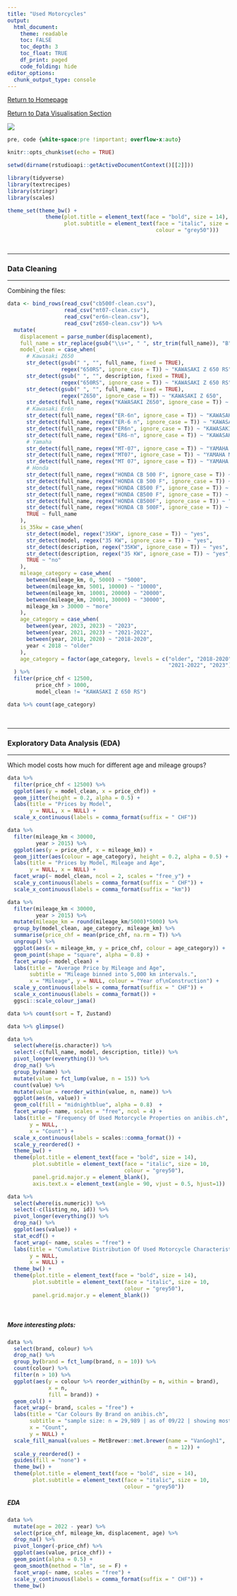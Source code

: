 ---
title: "Used Motorcycles"
output: 
  html_document:
    theme: readable
    toc: FALSE
    toc_depth: 3
    toc_float: TRUE
    df_print: paged
    code_folding: hide
editor_options: 
  chunk_output_type: console
---

[Return to Homepage](https://mathiassteilen.github.io/)

[Return to Data Visualisation Section](https://mathiassteilen.github.io/dataviz.html)

![](../Graphics/)

<style>
body {
text-align: justify}
</style>

```{css, echo=FALSE}
pre, code {white-space:pre !important; overflow-x:auto}
```

```{r setup, include=FALSE}
knitr::opts_chunk$set(echo = TRUE)

setwd(dirname(rstudioapi::getActiveDocumentContext()[[2]]))

library(tidyverse)
library(textrecipes)
library(stringr)
library(scales)

theme_set(theme_bw() +
            theme(plot.title = element_text(face = "bold", size = 14),
                  plot.subtitle = element_text(face = "italic", size = 10, 
                                               colour = "grey50")))
```

<br>

***
### Data Cleaning
***

Combining the files:

```{r}
data <- bind_rows(read_csv("cb500f-clean.csv"),
                  read_csv("mt07-clean.csv"),
                  read_csv("er6n-clean.csv"),
                  read_csv("z650-clean.csv")) %>% 
  mutate(
    displacement = parse_number(displacement),
    full_name = str_replace(gsub("\\s+", " ", str_trim(full_name)), "B", "b"),
    model_clean = case_when(
      # Kawasaki Z650
      str_detect(gsub(" ", "", full_name, fixed = TRUE),
                 regex("650RS", ignore_case = T)) ~ "KAWASAKI Z 650 RS",
      str_detect(gsub(" ", "", description, fixed = TRUE),
                 regex("650RS", ignore_case = T)) ~ "KAWASAKI Z 650 RS",
      str_detect(gsub(" ", "", full_name, fixed = TRUE),
                 regex("Z650", ignore_case = T)) ~ "KAWASAKI Z 650",
      str_detect(full_name, regex("KAWASAKI Z650", ignore_case = T)) ~ "KAWASAKI Z 650",
      # Kawasaki Er6n
      str_detect(full_name, regex("ER-6n", ignore_case = T)) ~ "KAWASAKI ER6n",
      str_detect(full_name, regex("ER-6 n", ignore_case = T)) ~ "KAWASAKI ER6n",
      str_detect(full_name, regex("ER6n", ignore_case = T)) ~ "KAWASAKI ER6n",
      str_detect(full_name, regex("ER6-n", ignore_case = T)) ~ "KAWASAKI ER6n",
      # Yamaha
      str_detect(full_name, regex("MT-07", ignore_case = T)) ~ "YAMAHA MT-07",
      str_detect(full_name, regex("MT07", ignore_case = T)) ~ "YAMAHA MT-07",
      str_detect(full_name, regex("MT 07", ignore_case = T)) ~ "YAMAHA MT-07",
      # Honda
      str_detect(full_name, regex("HONDA CB 500 F", ignore_case = T)) ~ "HONDA CB 500 F",
      str_detect(full_name, regex("HONDA CB 500 F", ignore_case = T)) ~ "HONDA CB 500 F",
      str_detect(full_name, regex("HONDA CB500 F", ignore_case = T)) ~ "HONDA CB 500 F",
      str_detect(full_name, regex("HONDA CB500 F", ignore_case = T)) ~ "HONDA CB 500 F",
      str_detect(full_name, regex("HONDA CB500F", ignore_case = T)) ~ "HONDA CB 500 F",
      str_detect(full_name, regex("HONDA CB 500F", ignore_case = T)) ~ "HONDA CB 500 F",
      TRUE ~ full_name
    ),
    is_35kw = case_when(
      str_detect(model, regex("35KW", ignore_case = T)) ~ "yes",
      str_detect(model, regex("35 KW", ignore_case = T)) ~ "yes",
      str_detect(description, regex("35KW", ignore_case = T)) ~ "yes",
      str_detect(description, regex("35 KW", ignore_case = T)) ~ "yes",
      TRUE ~ "no"
    ),
    mileage_category = case_when(
      between(mileage_km, 0, 5000) ~ "5000",
      between(mileage_km, 5001, 10000) ~ "10000",
      between(mileage_km, 10001, 20000) ~ "20000",
      between(mileage_km, 20001, 30000) ~ "30000",
      mileage_km > 30000 ~ "more"
    ),
    age_category = case_when(
      between(year, 2023, 2023) ~ "2023",
      between(year, 2021, 2023) ~ "2021-2022",
      between(year, 2018, 2020) ~ "2018-2020",
      year < 2018 ~ "older"
    ),
    age_category = factor(age_category, levels = c("older", "2018-2020", 
                                                   "2021-2022", "2023"))
  ) %>% 
  filter(price_chf < 12500,
         price_chf > 1000,
         model_clean != "KAWASAKI Z 650 RS")
```

```{r}
data %>% count(age_category)
```

<br>

***
### Exploratory Data Analysis (EDA)
***

Which model costs how much for different age and mileage groups?

```{r}
data %>% 
  filter(price_chf < 12500) %>% 
  ggplot(aes(y = model_clean, x = price_chf)) +
  geom_jitter(height = 0.2, alpha = 0.5) +
  labs(title = "Prices by Model",
       y = NULL, x = NULL) +
  scale_x_continuous(labels = comma_format(suffix = " CHF"))
```

```{r}
data %>% 
  filter(mileage_km < 30000,
         year > 2015) %>% 
  ggplot(aes(y = price_chf, x = mileage_km)) +
  geom_jitter(aes(colour = age_category), height = 0.2, alpha = 0.5) +
  labs(title = "Prices by Model, Mileage and Age",
       y = NULL, x = NULL) +
  facet_wrap(~ model_clean, ncol = 2, scales = "free_y") +
  scale_y_continuous(labels = comma_format(suffix = " CHF")) +
  scale_x_continuous(labels = comma_format(suffix = "km"))
```

```{r}
data %>% 
  filter(mileage_km < 30000,
         year > 2015) %>% 
  mutate(mileage_km = round(mileage_km/5000)*5000) %>% 
  group_by(model_clean, age_category, mileage_km) %>% 
  summarise(price_chf = mean(price_chf, na.rm = T)) %>% 
  ungroup() %>% 
  ggplot(aes(x = mileage_km, y = price_chf, colour = age_category)) +
  geom_point(shape = "square", alpha = 0.8) +
  facet_wrap(~ model_clean) +
  labs(title = "Average Price by Mileage and Age",
       subtitle = "Mileage binned into 5,000 km intervals.",
       x = "Mileage", y = NULL, colour = "Year of\nConstruction") +
  scale_y_continuous(labels = comma_format(suffix = " CHF")) +
  scale_x_continuous(labels = comma_format()) +
  ggsci::scale_colour_jama()
```


```{r}
data %>% count(sort = T, Zustand)
```


```{r}
data %>% glimpse()
```




```{r, dpi=300, fig.height=4.95, fig.width=8, warning=FALSE, message=FALSE}
data %>% 
  select(where(is.character)) %>% 
  select(-c(full_name, model, description, title)) %>% 
  pivot_longer(everything()) %>% 
  drop_na() %>% 
  group_by(name) %>% 
  mutate(value = fct_lump(value, n = 15)) %>% 
  count(value) %>% 
  mutate(value = reorder_within(value, n, name)) %>% 
  ggplot(aes(n, value)) +
  geom_col(fill = "midnightblue", alpha = 0.8)  +
  facet_wrap(~ name, scales = "free", ncol = 4) +
  labs(title = "Frequency Of Used Motorcycle Properties on anibis.ch",
       y = NULL,
       x = "Count") +
  scale_x_continuous(labels = scales::comma_format()) +
  scale_y_reordered() +
  theme_bw() +
  theme(plot.title = element_text(face = "bold", size = 14),
        plot.subtitle = element_text(face = "italic", size = 10, 
                                     colour = "grey50"),
        panel.grid.major.y = element_blank(),
        axis.text.x = element_text(angle = 90, vjust = 0.5, hjust=1))
```

```{r, dpi=300, fig.height=4.95, fig.width=8, warning=FALSE, message=FALSE}
data %>% 
  select(where(is.numeric)) %>% 
  select(-c(listing_no, id)) %>% 
  pivot_longer(everything()) %>%
  drop_na() %>% 
  ggplot(aes(value)) +
  stat_ecdf() +
  facet_wrap(~ name, scales = "free") +
  labs(title = "Cumulative Distribution Of Used Motorcycle Characteristics on anibis.ch",
       y = NULL,
       x = NULL) +
  theme_bw() +
  theme(plot.title = element_text(face = "bold", size = 14),
        plot.subtitle = element_text(face = "italic", size = 10, 
                                     colour = "grey50"),
        panel.grid.major.y = element_blank())
```

<br>

##### More interesting plots:

```{r, dpi=300, fig.height=4.95, fig.width=8, warning=FALSE, message=FALSE}
data %>%
  select(brand, colour) %>% 
  drop_na() %>% 
  group_by(brand = fct_lump(brand, n = 10)) %>% 
  count(colour) %>% 
  filter(n > 10) %>% 
  ggplot(aes(y = colour %>% reorder_within(by = n, within = brand),
             x = n,
             fill = brand)) +
  geom_col() +
  facet_wrap(~ brand, scales = "free") +
  labs(title = "Car Colours By Brand on anibis.ch",
       subtitle = "sample size: n = 29,989 | as of 09/22 | showing most frequent colours and brand",
       x = "Count",
       y = NULL) +
  scale_fill_manual(values = MetBrewer::met.brewer(name = "VanGogh1",
                                                   n = 12)) +
  scale_y_reordered() +
  guides(fill = "none") +
  theme_bw() +
  theme(plot.title = element_text(face = "bold", size = 14),
        plot.subtitle = element_text(face = "italic", size = 10, 
                                     colour = "grey50"))
```

##### EDA

```{r, dpi=300, fig.height=4.95, fig.width=8, warning=FALSE, message=FALSE}
data %>% 
  mutate(age = 2022 - year) %>%
  select(price_chf, mileage_km, displacement, age) %>% 
  drop_na() %>% 
  pivot_longer(-price_chf) %>% 
  ggplot(aes(value, price_chf)) +
  geom_point(alpha = 0.5) +
  geom_smooth(method = "lm", se = F) +
  facet_wrap(~ name, scales = "free") +
  scale_y_continuous(labels = comma_format(suffix = " CHF")) +
  theme_bw()
```
